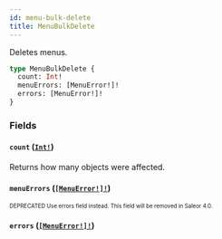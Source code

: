```yaml
---
id: menu-bulk-delete
title: MenuBulkDelete
---
```


Deletes menus.

```graphql
type MenuBulkDelete {
  count: Int!
  menuErrors: [MenuError!]!
  errors: [MenuError!]!
}
```

### Fields

#### `count` ([`Int!`](/developer/api-reference/scalars/int.mdx))

Returns how many objects were affected.

#### `menuErrors` ([`[MenuError!]!`](/developer/api-reference/objects/menu-error.mdx))

<sub><sup><span className="deprecatedTag">DEPRECATED</span> Use errors field instead. This field will be removed in Saleor 4.0.</sup></sub>

#### `errors` ([`[MenuError!]!`](/developer/api-reference/objects/menu-error.mdx))
